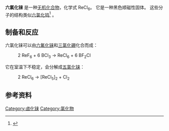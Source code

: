 {{Chembox
| ImageFile = ReCl6.png
| ImageSize = 128
| ImageAlt = 
| IUPACName = 
| OtherNames = rhenium hexachloride
|Section1={{Chembox Identifiers
| CASNo = 31234-26-1
| PubChem =
| ChemSpiderID = 4321528
| SMILES = Cl[Re](Cl)(Cl)(Cl)(Cl)Cl
| StdInChI=1S/6ClH.Re/h6*1H;/q;;;;;;+6/p-6
| StdInChIKey=GSGIQJBJGSKCDZ-UHFFFAOYSA-H
}}
|Section2={{Chembox Properties
| Cl=6|Re=1 
| MolarMass =
| Appearance = 黑色固体
| Density = 
| MeltingPt = 
| BoilingPt = 
| Solubility = }}
|Section3={{Chembox Hazards
| MainHazards = 
| FlashPt = 
| AutoignitionPt = }}
}}
'''六氯化铼''' 是一种[[无机化合物|无机化合物]]，化学式 ReCl<sub>6</sub>。 它是一种黑色顺磁性固体。 这些分子的结构类似[[六氯化钨|六氯化钨]]<ref>{{cite journal|authors=Tamadon, Farhad; Seppelt, K. |title=The Elusive Halides VCl<sub>5</sub>, MoCl<sub>6</sub>, and ReCl<sub>6</sub>|journal=Angewandte Chemie International Edition|year=2012|volume=52|issue=2|pages=767–769|doi=10.1002/anie.201207552|pmid=23172658}}</ref> 。

==制备和反应==
六氯化铼可以由[[六氟化铼|六氟化铼]]和[[三氯化硼|三氯化硼]]化合而成：
:2 ReF<sub>6</sub>  +  6 BCl<sub>3</sub>  →   ReCl<sub>6</sub>  +  6 BF<sub>2</sub>Cl

它在室温下不稳定，会分解成[[五氯化铼|五氯化铼]]：
:2 ReCl<sub>6</sub>  →   [ReCl<sub>5</sub>]<sub>2</sub>  +  Cl<sub>2</sub>

==参考资料==
<references/>
{{铼化合物}}
{{氯化物}}

[[Category:卤化铼|Category:卤化铼]]
[[Category:氯化物|Category:氯化物]]